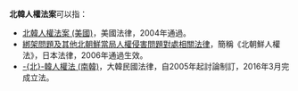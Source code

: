 {{noteTA
|G1=Korea
}}
'''北韓人權法案'''可以指：
*[[北韓人權法案_(美國)|北韓人權法案 (美國)]]，美國法律，2004年通過。
*[[綁架問題及其他北朝鮮當局人權侵害問題對處相關法律|綁架問題及其他北朝鮮當局人權侵害問題對處相關法律]]，簡稱《北朝鮮人權法》，日本法律，2006年通過生效。
*[[北韓人權法_(南韓)|-{北}-韓人權法 (南韓)]]，大韓民國法律，自2005年起討論制訂，2016年3月完成立法。
{{disambiguation|cat=六字消歧义}}